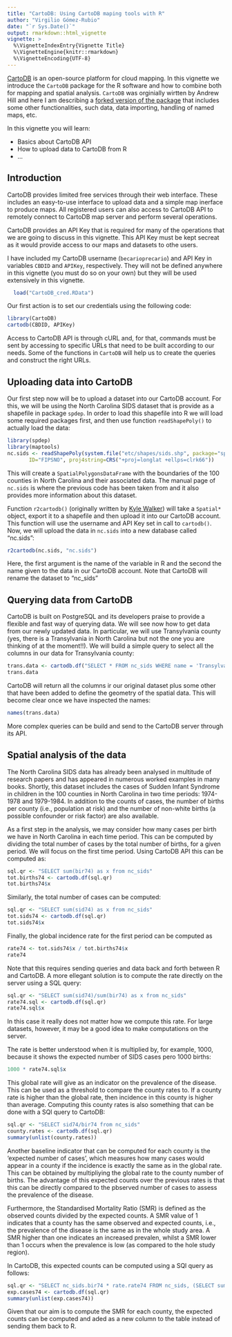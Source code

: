 ```yaml
---
title: "CartoDB: Using CartoDB maping tools with R"
author: "Virgilio Gómez-Rubio"
date: "`r Sys.Date()`"
output: rmarkdown::html_vignette
vignette: >
  %\VignetteIndexEntry{Vignette Title}
  %\VignetteEngine{knitr::rmarkdown}
  %\VignetteEncoding{UTF-8}
---
```


[CartoDB](https://cartodb.com/)  is an open-source platform for cloud mapping.
In this vignette we introduce the `CartoDB` package for the R software and how
to combine both for mapping and spatial analysis.  `CartoDB` was orginially
wirtten by Andrew Hill and here I am describing a [forked version of the 
package](https://github.com/becarioprecario/cartodb-r)
that includes some other functionalities, such data, data importing, handling
of named maps, etc.

In this vignette you will learn:

- Basics about CartoDB API
- How to upload data to CartoDB from R
- ...

## Introduction

CartoDB provides limited free services through their web interface. These
includes an easy-to-use interface to upload data and a simple map inerface to
produce maps. All registered users can also access to CartoDB API to remotely
connect to CartoDB map server and perform several operations.

CartoDB provides an API Key that is required for many of the operations that we
are going to discuss in this vignette. This API Key must be kept secreat as it
would provide access to our maps and datasets to othe users.


I have included my CartoDB username (`becarioprecario`) and API Key in
variables `CBDID` and `APIKey`, respectively. They will not be defined
anywhere in this vignette (you must do so on your own) but they will
be used extensively in this vignette.

```r
  load("CartoDB_cred.RData")
```

Our first action is to set our credentials using the following code:

```r
library(CartoDB)
cartodb(CBDID, APIKey)
```

Access to CartoDB API is through cURL and, for that, commands must be
sent by accessing to specific URLs that need to be built according to our
needs. Some of the functions in `CartoDB` will help us to create the
queries and construct the right URLs.

## Uploading data into CartoDB

Our first step now will be to upload a dataset into our CartoDB account.
For this, we will be using the North Carolina SIDS dataset that is
provide as a shapefile in package `spdep`. In order to load this
shapefile into R we will load some required packages first, and then
use function `readShapePoly()` to actually load the data:

```r
library(spdep)
library(maptools)
nc.sids <- readShapePoly(system.file("etc/shapes/sids.shp", package="spdep")[1],
       ID="FIPSNO", proj4string=CRS("+proj=longlat +ellps=clrk66"))
```

This will create a `SpatialPolygonsDataFrame` with the boundaries of the 100
counties in North Carolina and their associated data. The manual page of
`nc.sids` is where the previous code has been taken from and it also provides
more information about this dataset.

Function `r2cartodb()` (originally written by [Kyle Walker](https://rpubs.com/walkerke/r2cartodb)) will take a `Spatial*` object, export it to a shapefile
and then upload it into our CartoDB account. This function will use
the username and API Key set in call to `cartodb()`. Now, we will
upload the data in `nc.sids` into a new database called "nc.sids":

```r
r2cartodb(nc.sids, "nc.sids")
```

Here, the first argument is the name of the variable in R and the second
the name given to the data in our CartoDB account. Note that CartoDB
will rename the dataset to "nc_sids"

## Querying data from CartoDB

CartoDB is built on PostgreSQL and its developers praise to provide a
flexible and fast way of querying data. We will see now how to get data
from our newly updated data. In particular, we will use Transylvania county
(yes, there is a Transylvania in North Carolina but not the one you are
thinking of at the moment!!). We will build a simple query to select all
the columns in our data for Transylvania county:


```r
trans.data <- cartodb.df("SELECT * FROM nc_sids WHERE name = 'Transylvania'")
trans.data
```

CartoDB will return all the columns ir our original dataset plus some other
that have been added to define the geometry of the spatial data.
This will become clear once we have inspected the names:

```r
names(trans.data)
```

More complex queries can be build and send to the CartoDB server through its 
API.

## Spatial analysis of the data

The North Carolina SIDS data has already been analysed in multitude of research
papers and has appeared in numerous worked examples in many books.  Shortly,
this dataset includes the cases of Sudden Infant Syndrome in children in the
100 counties in North Carolina in two time periods: 1974-1978 and 1979-1984.
In addition to the counts of cases, the number of births per county (i.e.,
population at risk) and the number of non-white births (a possible confounder
or risk factor) are also available.

As a first step in the analysis, we may consider how many cases per birth we
have in North Carolina in each time period. This can be computed by dividing
the total number of cases by the total number of births, for a given period.
We will focus on the first time period. Using CartoDB API this can
be computed as:

```r
sql.qr <- "SELECT sum(bir74) as x from nc_sids"
tot.births74 <- cartodb.df(sql.qr)
tot.births74$x
```

Similarly, the total number of cases can be computed:

```r
sql.qr <- "SELECT sum(sid74) as x from nc_sids"
tot.sids74 <- cartodb.df(sql.qr)
tot.sids74$x
```

Finally, the global incidence rate for the first period can be computed as

```r
rate74 <- tot.sids74$x / tot.births74$x
rate74
```

Note that this requires sending queries and data back and forth between
R and CartoDB. A more ellegant solution is to compute the rate directly
on the server using a SQL query:

```r
sql.qr <- "SELECT sum(sid74)/sum(bir74) as x from nc_sids"
rate74.sql <- cartodb.df(sql.qr)
rate74.sql$x
```

In this case it really does not matter how we compute this rate. For large
datasets, however, it may be a good idea to make computations on the server.

The rate is better understood when it is multiplied by, for example, 1000,
because it shows the expected number of SIDS cases pero 1000 births:

```r
1000 * rate74.sql$x
```

This global rate will give as an indicator on the prevalence of the disease.
This can be used as a threshold to compare the county rates to. If a county
rate is higher than the global rate, then incidence in this county is higher
than average. Computing this county rates is also something that
can be done with a SQl query to CartoDB:

```r
sql.qr <- "SELECT sid74/bir74 from nc_sids"
county.rates <- cartodb.df(sql.qr)
summary(unlist(county.rates))
```

Another baseline indicator that can be computed for each county is the
'expected number of cases', which measures how many cases would appear in a
county if the incidence is exactly the same as in the global rate.  This can be
obtained by multipliying the global rate to the county number of births.
The advantage of this expected counts over the previous rates is that this
can be directly compared to the pbserved number of cases to assess
the prevalence of the disease.

Furthermore, the Standardised Mortality Ratio (SMR) is defined as the observed
counts divided by the expected counts. A SMR value of 1 indicates that a
county has the same observed and expected counts, i.e., the prevalence
of the disease is the same as in the whole study area. A SMR higher than one
indicates an increased prevalen, whilst a SMR lower than 1 occurs when
the prevalence is low (as compared to the hole study region).

In CartoDB, this expected counts can be computed using a SQl query as
follows:

```r
sql.qr <- "SELECT nc_sids.bir74 * rate.rate74 FROM nc_sids, (SELECT sum(sid74)/sum(bir74) as rate74 FROM nc_sids) rate"
exp.cases74 <- cartodb.df(sql.qr)
summary(unlist(exp.cases74))
```

Given that our aim is to compute the SMR for each county, the expected
counts can be computed and aded as a new column to the table instead
of sending them back to R.

